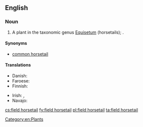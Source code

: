==English==

===Noun===
{{en-noun|head=[[field]] [[horsetail]]}}

# A plant in the taxonomic genus [[Equisetum]] (horsetails); {{taxlink|Equisetum arvense|species}}.

====Synonyms====
* [[common horsetail]]

====Translations====
{{trans-top|plant}}
* Danish: {{t-|da|ager-padderok|c}}
* Faroese: {{t-|fo|kannubjølluvísa|f}}
* Finnish: {{t+|fi|peltokorte}}
{{trans-mid}}
* Irish: {{t-|ga|scuab eich ghoirt|f}}, {{t-|ga|eireaball capaill coiteann|m}}
* Navajo: {{tø|nv|ałtį́į́ jikʼáshí áłtsʼózígíí}}
{{trans-bottom}}

[[Category:en:Plants]]

[[cs:field horsetail]]
[[fy:field horsetail]]
[[pl:field horsetail]]
[[ta:field horsetail]]
